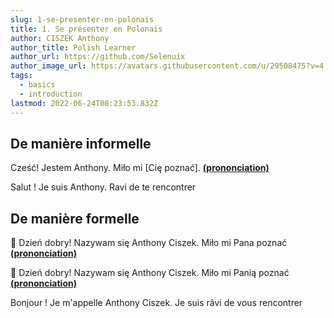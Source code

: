 ```yaml
---
slug: 1-se-presenter-en-polonais
title: 1. Se présenter en Polonais
author: CISZEK Anthony
author_title: Polish Learner
author_url: https://github.com/Selenuix
author_image_url: https://avatars.githubusercontent.com/u/29508475?v=4
tags:
  - basics
  - introduction
lastmod: 2022-06-24T08:23:53.832Z
---
```



<TOCInline toc={toc} />

## De manière informelle

Cześć! Jestem Anthony. Miło mi [Cię poznać]. **[(prononciation)](https://cdn.selenuix.tools/polonais/public/audio/1-1.mp3)**

Salut ! Je suis Anthony. Ravi de te rencontrer

## De manière formelle
:man: Dzień dobry! Nazywam się Anthony Ciszek. Miło mi Pana poznać **[(prononciation)](https://cdn.selenuix.tools/polonais/public/audio/1-2.mp3)**

:woman: Dzień dobry! Nazywam się Anthony Ciszek. Miło mi Panią poznać **[(prononciation)](https://cdn.selenuix.tools/polonais/public/audio/1-3.mp3)**

Bonjour ! Je m'appelle Anthony Ciszek. Je suis râvi de vous rencontrer

